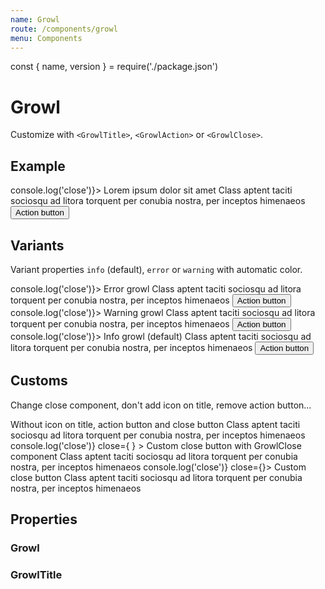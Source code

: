```yaml
---
name: Growl
route: /components/growl
menu: Components
---
```


const { name, version } = require('./package.json')

# Growl

<TagVersion version={version} name={name} />

Customize with `<GrowlTitle>`, `<GrowlAction>` or `<GrowlClose>`.

## Example

<Playground>
  <Growl onClose={() => console.log('close')}>
    <GrowlTitle>
      <MegaphoneIcon /> Lorem ipsum dolor sit amet
    </GrowlTitle>
    Class aptent taciti sociosqu ad litora torquent per conubia nostra, per inceptos himenaeos
    <GrowlAction>
      <Button size="sm" variant="tertiary">
        Action button
      </Button>
    </GrowlAction>
  </Growl>
</Playground>

## Variants

Variant properties `info` (default), `error` or `warning` with automatic color.

<Playground>
  <Growl onClose={() => console.log('close')}>
    <GrowlTitle variant="error">
      <FlagIcon /> Error growl
    </GrowlTitle>
    Class aptent taciti sociosqu ad litora torquent per conubia nostra, per inceptos himenaeos
    <GrowlAction>
      <Button size="sm" variant="secondary-danger">
        Action button
      </Button>
    </GrowlAction>
  </Growl>
  <Growl onClose={() => console.log('close')}>
    <GrowlTitle variant="warning">
      <ShieldIcon /> Warning growl
    </GrowlTitle>
    Class aptent taciti sociosqu ad litora torquent per conubia nostra, per inceptos himenaeos
    <GrowlAction>
      <Button size="sm" variant="secondary-warning">
        Action button
      </Button>
    </GrowlAction>
  </Growl>
  <Growl onClose={() => console.log('close')}>
    <GrowlTitle>
      <MegaphoneIcon /> Info growl (default)
    </GrowlTitle>
    Class aptent taciti sociosqu ad litora torquent per conubia nostra, per inceptos himenaeos
    <GrowlAction>
      <Button size="sm" variant="secondary">
        Action button
      </Button>
    </GrowlAction>
  </Growl>
</Playground>

## Customs

Change close component, don't add icon on title, remove action button...

<Playground>
  <Growl>
    <GrowlTitle>Without icon on title, action button and close button</GrowlTitle>
    Class aptent taciti sociosqu ad litora torquent per conubia nostra, per inceptos himenaeos
  </Growl>
  <Growl
    onClose={() => console.log('close')}
    close={
      <GrowlClose>
        <PositiveIcon />
      </GrowlClose>
    }
  >
    <GrowlTitle>Custom close button with GrowlClose component</GrowlTitle>
    Class aptent taciti sociosqu ad litora torquent per conubia nostra, per inceptos himenaeos
  </Growl>
  <Growl onClose={() => console.log('close')} close={<PositiveIcon size="lg" />}>
    <GrowlTitle>Custom close button</GrowlTitle>
    Class aptent taciti sociosqu ad litora torquent per conubia nostra, per inceptos himenaeos
  </Growl>
</Playground>

## Properties

### Growl

<Props of={Growl} />

### GrowlTitle

<Props of={GrowlTitle} />
